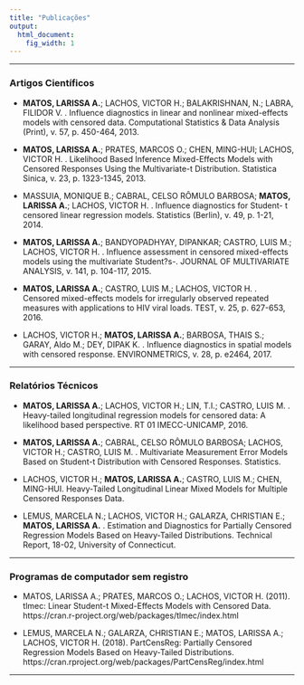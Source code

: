 ```yaml
---
title: "Publicações"
output:
  html_document:
    fig_width: 1
---
```


----

### Artigos Científicos

- **MATOS, LARISSA A.**; LACHOS, VICTOR H.; BALAKRISHNAN, N.; LABRA, FILIDOR V. . Influence diagnostics in linear and nonlinear mixed-effects models with censored data. Computational Statistics & Data Analysis (Print), v. 57, p. 450-464, 2013. 
</br>

- **MATOS, LARISSA A.**; PRATES, MARCOS O.; CHEN, MING-HUI; LACHOS, VICTOR H. . Likelihood Based Inference Mixed-Effects Models with Censored Responses Using the Multivariate-t Distribution. Statistica Sinica, v. 23, p. 1323-1345, 2013.
</br>

- MASSUIA, MONIQUE B.; CABRAL, CELSO RÔMULO BARBOSA; **MATOS, LARISSA A.**; LACHOS, VICTOR H. . Influence diagnostics for Student- t censored linear regression models. Statistics (Berlin), v. 49, p. 1-21, 2014.
</br>

- **MATOS, LARISSA A.**; BANDYOPADHYAY, DIPANKAR; CASTRO, LUIS M.; LACHOS, VICTOR H. . Influence assessment in censored mixed-effects models using the multivariate Student?s-. JOURNAL OF MULTIVARIATE ANALYSIS, v. 141, p. 104-117, 2015.
</br>

- **MATOS, LARISSA A.**; CASTRO, LUIS M.; LACHOS, VICTOR H. . Censored mixed-effects models for irregularly observed repeated measures with applications to HIV viral loads. TEST, v. 25, p. 627-653, 2016.
</br>

- LACHOS, VICTOR H.; **MATOS, LARISSA A.**; BARBOSA, THAIS S.; GARAY, Aldo M.; DEY, DIPAK K. . Influence diagnostics in spatial models with censored response. ENVIRONMETRICS, v. 28, p. e2464, 2017.
</br>

----

### Relatórios Técnicos

- **MATOS, LARISSA A.**; LACHOS, VICTOR H.; LIN, T.I.; CASTRO, LUIS M. . Heavy-tailed longitudinal regression models for censored data: A likelihood based perspective. RT 01 IMECC-UNICAMP, 2016.\medskip
</br>

- **MATOS, LARISSA A.**; CABRAL, CELSO RÔMULO BARBOSA; LACHOS, VICTOR H.; CASTRO, LUIS M. . Multivariate Measurement Error Models Based on Student-t Distribution with Censored Responses.  Statistics.\medskip
</br>

- LACHOS, VICTOR H.; **MATOS, LARISSA A.**; CASTRO, LUIS M.; CHEN, MING-HUI. Heavy-Tailed Longitudinal Linear Mixed Models for Multiple Censored Responses Data.\medskip
</br>

- LEMUS, MARCELA N.; LACHOS, VICTOR H.; GALARZA, CHRISTIAN E.; **MATOS, LARISSA A.** . Estimation and Diagnostics for Partially Censored Regression Models Based on Heavy-Tailed Distributions. Technical Report, 18-02, University of Connecticut.
</br>

---- 

### Programas de computador sem registro

- MATOS, LARISSA A.; PRATES, MARCOS O.; LACHOS, VICTOR H. (2011). tlmec: Linear Student-t Mixed-Effects Models with Censored Data. https://cran.r-project.org/web/packages/tlmec/index.html
</br>

- LEMUS, MARCELA N.; GALARZA, CHRISTIAN E.; MATOS, LARISSA A.; LACHOS, VICTOR H. (2018). PartCensReg: Partially Censored Regression Models Based on Heavy-Tailed Distributions. https://cran.rproject.org/web/packages/PartCensReg/index.html
</br>

----